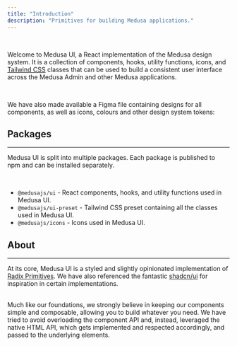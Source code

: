 ```yaml
---
title: "Introduction"
description: "Primitives for building Medusa applications."
---
```


<br />

Welcome to Medusa UI, a React implementation of the Medusa design system.
It is a collection of components, hooks, utility functions, icons, and [Tailwind CSS](https://tailwindcss.com/) classes that can be used to build
a consistent user interface across the Medusa Admin and other Medusa applications.

<br />

We have also made available a Figma file containing designs for all components, as well as icons, colours and other design system tokens:

<FigmaLink />

## Packages

---

Medusa UI is split into multiple packages. Each package is published to npm
and can be installed separately.

<br />

- `@medusajs/ui` - React components, hooks, and utility functions used
  in Medusa UI.
- `@medusajs/ui-preset` - Tailwind CSS preset containing all the classes
  used in Medusa UI.
- `@medusajs/icons` - Icons used in Medusa UI.

## About

---

At its core, Medusa UI is a styled and slightly opinionated implementation of [Radix Primitives](https://www.radix-ui.com/primitives).
We have also referenced the fantastic [shadcn/ui](https://ui.shadcn.com/) for inspiration in certain implementations.

<br />
Much like our foundations, we strongly believe in keeping our components simple and
composable, allowing you to build whatever you need. We have tried to avoid overloading
the component API and, instead, leveraged the native HTML API, which gets implemented
and respected accordingly, and passed to the underlying elements.
